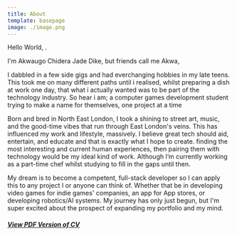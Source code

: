 ```yaml
---
title: About
template: basepage
image: ./image.png
---
```


Hello World, .

I'm Akwaugo Chidera Jade Dike, but friends call me Akwa, 

I dabbled in a few side gigs and had everchanging hobbies in my late teens. This took me on many different paths until i realised, whilst preparing a dish at work one day, that what i actually  wanted was to be part of the technology industry. So hear i am; a computer games development student trying to make a name for themselves, one project at a time

Born and bred in North East London, I took a shining to street art, music, and the good-time vibes that run through East London's veins. This has influenced my work and lifestyle, massively. I believe great tech should aid, entertain, and educate and that is exactly what I hope to create. finding the most interesting and current human experiences, then pairing them with technology would be my ideal kind of work. Although I’m currently working as a part-time chef whilst studying to fill in the gaps until then. 

My dream is to become a competent, full-stack developer so I can apply this to any project I or anyone can think of. Whether that be in developing video games for indie games' companies, an app for App stores, or developing robotics/AI systems. My journey has only just begun, but I'm super excited about the prospect of expanding my portfolio and my mind.




 #### [_View PDF Version of CV_](./cv.pdf)

